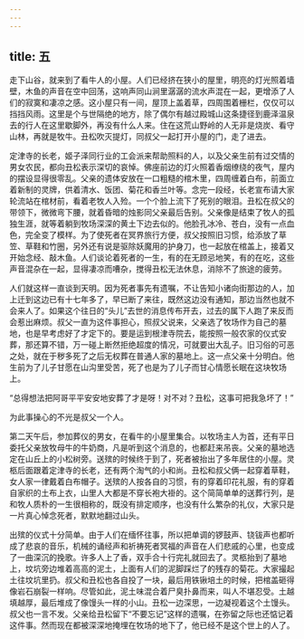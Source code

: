 ```yaml
---
---
---
```

title: 五
---




走下山谷，就来到了看牛人的小屋。人们已经挤在狭小的屋里，明亮的灯光照着墙壁，木鱼的声音在空中回荡，这响声同山涧里潺潺的流水声混在一起，更增添了人们的寂寞和凄凉之感。这小屋只有一间，屋顶上盖着草，四周围着栅栏，仅仅可以挡挡风雨。这里是个与世隔绝的地方，除了偶尔有越过殿城山这条捷径到鹿泽温泉去的行人在这里歇脚外，再没有什么人来。住在这荒山野岭的人无非是烧炭、看守山林，再就是牧牛。丑松吹灭提灯，同叔父一起打开小屋的门，走了进去。

定津寺的长老，姬子泽同行业的工会派来帮助照料的人，以及父亲生前有过交情的男女农民，都向丑松表示深切的哀悼。佛座前边的灯火照着香烟缭绕的夜气，屋内的摆设显得很零乱。父亲的遗体安放在一口粗糙的棺木里，四周缠着白布，前面立着新制的灵牌，供着清水、饭团、菊花和香兰叶等。念完一段经，长老宣布请大家轮流站在棺材前，看着老牧人入殓。一个个脸上流下了死别的眼泪。丑松在叔父的带领下，微微弯下腰，就着昏暗的烛影同父亲最后告别。父亲像是结束了牧人的孤独生涯，就等着躺到牧场深深的黄土下边去似的。他脸孔冰冷、苍白，没有一点血色，完全变了模样。为了使死者在冥界旅行方便，叔父按照旧习惯，给添放了草笠、草鞋和竹圈，另外还有说是驱除妖魔用的护身刀，也一起放在棺盖上，接着又开始念经、敲木鱼。人们谈论着死者的一生，有的在无顾忌地笑，有的在吃，这些声音混杂在一起，显得凄凉而嘈杂，搅得丑松无法休息，消除不了旅途的疲劳。

人们就这样一直谈到天明。因为死者事先有遗嘱，不让告知小诸向街那边的人，加上迁到这边已有十七年多了，早已断了来往，既然这边没有通知，那边当然也就不会来人了。如果这个往日的“头儿”去世的消息传布开去，过去的属下人跑了来反而会惹出麻烦。叔父一直为这件事担心，照叔父说来，父亲选了牧场作为自己的墓地，也是早考虑好了才定下的。要是运到根津寺院去，能按照一般农家的仪式安葬，那还算不错，万一碰上断然拒绝超度的情况，可就要出大乱子。旧习俗的可恶之处，就在于秽多死了之后无权葬在普通人家的墓地上。这一点父亲十分明白。他生前为了儿子甘愿在山沟里受苦，死了也是为了儿子而甘心情愿长眠在这块牧场上。

“总得想法把阿哥平平安安地安葬了才是呀！对不对？丑松，这事可把我急坏了！”

为此事操心的不光是叔父一个人。

第二天午后，参加葬仪的男女，在看牛的小屋里集合。以牧场主人为首，还有平日委托父亲放牧母牛的牛奶商，凡是听到这个消息的，也都赶来吊丧。父亲的墓地选定在山丘上的小松树旁。送殡的时候终于到了，死者被抬出了多年居住的小屋。灵柩后面跟着定津寺的长老，还有两个淘气的小和尚。丑松和叔父俩一起穿着草鞋，女人家一律戴着白布帽子。送殡的人按各自的习惯，有的穿着印花礼服，有的穿着自家织的土布上衣，山里人大都是不穿长袍大褂的。这个简简单单的送葬行列，是和牧人质朴的一生很相称的，既没有排定顺序，也没有什么繁杂的礼仪，大家只是一片真心悼念死者，默默地翻过山头。

出殡的仪式十分简单。由于人们在缅怀往事，所以把单调的锣鼓声、铙钹声也都听成了悲哀的音乐，机械的诵经声和祈祷死者冥福的声音在人们悲戚的心里，也变成了一曲深沉的挽歌。许多人上了香，双手合十行完礼就回去了。灵柩抬到了墓地上，坟坑旁边堆着高高的泥土，上面有人们的泥脚踩烂了的残存的菊花。大家撮起土往坟坑里扔。叔父和丑松也各自投了一块，最后用铁锹培土的时候，把棺盖砸得像岩石崩裂一样响。尽管如此，泥土味混合着尸臭扑鼻而来，叫人不堪忍受。土越填越厚，最后堆成了像馒头一样的小山。丑松一边深思，一边凝视着这个土馒头。叔父也一言不发。父亲给丑松留下“不要忘记”这样的遗嘱，在弥留之际也还惦记着这件事。然而现在都被深深地掩埋在牧场的地下了，他已经不是这个世上的人了。